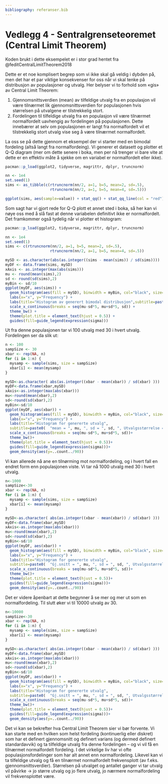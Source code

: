 ```yaml
---
bibliography: referanser.bib  
---
```


# Vedlegg 4 - Sentralgrenseteoremet (Central Limit Theorem) {.unnumbered}

Koden brukt i dette eksempelet er i stor grad hentet fra @feditCentralLimitTheorem2018

Dette er et noe komplisert begrep som vi ikke skal gå veldig i dybden på, men det har et par viktige konsekvenser for oss når vi skal tenke på distribusjon av populasjoner og utvalg. Her belyser vi to forhold som «gis» av Central Limit Theorem:

1. Gjennomsnittsverdien (mean) av tilfeldige utvalg fra en populasjon vil være tilnærmet lik gjennomsnittsverdien for populasjonen hvis størrelsen på utvalgene er tilstrekkelig stort.
2. Fordelingen til tilfeldige utvalg fra en populasjon vil være tilnærmet normalfordelt uavhengig av fordelingen på populasjonen. Dette innebærer at selv om populasjonen er langt fra normalfordelt vil et tilstrekkelig stort utvalg vise seg å være tilnærmet normalfordelt.

La oss se på dette gjennom et eksempel der vi starter med en bimodal fordeling (altså langt fra normalfordeing). Vi generer et datasett og plotter et Q-Q diagram (mer om dette senere i boka, men per nå trenger vi bare vite at dette er en effektiv måte å sjekke om en variabel er normalfordelt eller ikke).

```r

pacman::p_load(ggplot2, tidyverse, magrittr, dplyr, truncnorm)

nn <- 1e4
set.seed(1)
sims <- as_tibble(c(rtruncnorm(nn/2, a=1, b=5, mean=2, sd=.5),
                    rtruncnorm(nn/2, a=1, b=5, mean=4, sd=.5)))

ggplot(sims, aes(sample=value)) + stat_qq() + stat_qq_line(col = "red")

```

Som sagt har vi gjort rede for Q-Q plott et annet sted i boka, så her kan vi nøye oss med å slå fast at denne variabelen definitivt ikke er normalfordelt.
Det framkommer også tydelig når vi plotter et histogram:

```r

pacman::p_load(ggplot2, tidyverse, magrittr, dplyr, truncnorm)

nn <- 1e4
set.seed(1)
sims <- c(rtruncnorm(nn/2, a=1, b=5, mean=2, sd=.5),
                    rtruncnorm(nn/2, a=1, b=5, mean=4, sd=.5))

mySD <- as.character(abs(as.integer((sims - mean(sims)) / sd(sims))))
myDF <- data.frame(sims, mySD)
xAxis <- as.integer(max(abs(sims)))
mu <- round(mean(sims),2)
sd <- round(sd(sims),2)
myBin <- sd/10
ggplot(myDF, aes(sims)) +
  geom_histogram(aes(fill = mySD), binwidth = myBin, col="black", size=.1) +  # change binwidth
  labs(x="x", y="Frequency") + 
  labs(title="Histogram av generert bimodal distribusjon",subtitle=paste0(  "Gj.snitt = ", mu, ", sd = ", sd)) +
  scale_x_continuous(breaks = seq(mu-sd*5, mu+sd*5, sd)) +
  theme_bw() +
  theme(plot.title = element_text(hjust = 0.5)) +
  guides(fill=guide_legend(expression(sigma))) 

```

Ut fra denne populasjonen tar vi 100 utvalg med 30 i hvert utvalg. Fordelingen ser da slik ut:

```r

n <- 100
sampSize <- 30
xbar <- rep(NA, n)
for (i in 1:n) {
  mysamp <- sample(sims, size = sampSize)
  xbar[i] <- mean(mysamp)
}

mySD<-as.character( abs(as.integer((xbar - mean(xbar)) / sd(xbar) )))
myDF<-data.frame(xbar,mySD)
xAxis<-as.integer(max(abs(xbar)))
mu<-round(mean(xbar),2)
sd<-round(sd(xbar),2)
myBin<-sd/10
ggplot(myDF, aes(xbar)) +
  geom_histogram(aes(fill = mySD), binwidth = myBin, col="black", size=.1) +  # change binwidth
  labs(x="x", y="Frequency") + 
  labs(title="Histogram for genererte utvalg",
  subtitle=paste0(  "mean = ", mu, ", sd = ", sd, ", Utvalgsstørrelse = ",sampSize,", Antall utvalg = ",n))+
  scale_x_continuous(breaks = seq(mu-sd*5, mu+sd*5, sd))+
  theme_bw()+
  theme(plot.title = element_text(hjust = 0.5))+
  guides(fill=guide_legend(expression(sigma)))+
  geom_density(aes(y=..count../90))

```

Vi kan allerede nå ane en tilnørming mot normalfordeling, og i hvert fall en endret form enn populasjonen viste. Vi tar nå 1000 utvalg med 30 i hvert utvalg.

```r

n<-1000
sampSize<-30
xbar <- rep(NA, n)
for (i in 1:n) {
  mysamp <- sample(sims, size = sampSize)
  xbar[i] <- mean(mysamp)
}

mySD<-as.character( abs(as.integer((xbar - mean(xbar)) / sd(xbar) )))
myDF<-data.frame(xbar,mySD)
xAxis<-as.integer(max(abs(xbar)))
mu<-round(mean(xbar),2)
sd<-round(sd(xbar),2)
myBin<-sd/10
ggplot(myDF, aes(xbar)) +
  geom_histogram(aes(fill = mySD), binwidth = myBin, col="black", size=.1) +  # change binwidth
  labs(x="x", y="Frequency") + 
  labs(title="Histogram for genererte utvalg",
  subtitle=paste0(  "Gj.snitt = ", mu, ", sd = ", sd, ", Utvalgsstørrelse = ",sampSize,", Antall utvalg = ",n))+
  scale_x_continuous(breaks = seq(mu-sd*5, mu+sd*5, sd))+
  theme_bw()+
  theme(plot.title = element_text(hjust = 0.5))+
  guides(fill=guide_legend(expression(sigma)))+
  geom_density(aes(y=..count../90))

```
Det er videre åpenbart at dette begynner å se mer og mer ut som en normalfordeling. Til slutt øker vi til 10000 utvalg av 30.

```r

n<-10000
sampSize<-30
xbar <- rep(NA, n)
for (i in 1:n) {
  mysamp <- sample(sims, size = sampSize)
  xbar[i] <- mean(mysamp)
}

mySD<-as.character( abs(as.integer((xbar - mean(xbar)) / sd(xbar) )))
myDF<-data.frame(xbar,mySD)
xAxis<-as.integer(max(abs(xbar)))
mu<-round(mean(xbar),2)
sd<-round(sd(xbar),2)
myBin<-sd/10
ggplot(myDF, aes(xbar)) +
  geom_histogram(aes(fill = mySD), binwidth = myBin, col="black", size=.1) +  # change binwidth
  labs(x="x", y="Frequency") + 
  labs(title="Histogram for genererte utvalg",
  subtitle=paste0(  "Gj.snitt = ", mu, ", sd = ", sd, ", Utvalgsstørrelsee = ",sampSize,", Antall utvalg = ",n))+
  scale_x_continuous(breaks = seq(mu-sd*5, mu+sd*5, sd))+
  theme_bw()+
  theme(plot.title = element_text(hjust = 0.5))+
  guides(fill=guide_legend(expression(sigma)))+
  geom_density(aes(y=..count../90))

```
Det vi kan se bekrefter hva Central Limit Theorem sier vi bør forvente. Vi kan starte med en hvilken som helst fordeling (kontinuerlig eller diskret) som har et definert gjennomsnitt og definert varians (og dermed definert standardavvik) og ta tilfeldige utvalg fra denne fordelingen – og vi vil få en tilnærmet normalfordelt fordeling. I det virkelige liv har vi ofte populasjonsfordelinger som har alt annet enn normalfordeling. Likevel kan vi ta tilfeldige utvalg og få en tilnærmet normalfordelt frekvensplott (av f.eks. gjennomsnittsverdier). Størrelsen på utvalget og antallet ganger vi tar utvalg vil påvirke -> jo større utvalg og jo flere utvalg, jo nærmere normalfordeling vil frekvensplottet være. 
